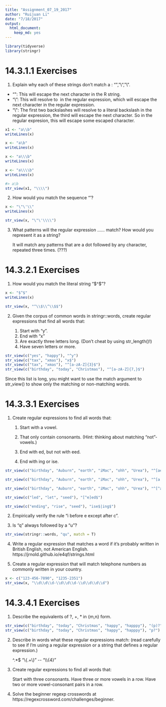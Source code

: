 ```yaml
---
title: "Assignment_07_19_2017"
author: "Ruijuan Li"
date: "7/18/2017"
output: 
  html_document: 
    keep_md: yes
---
```


```r
library(tidyverse)
library(stringr)
```

# 14.3.1.1 Exercises

1. Explain why each of these strings don’t match a \: "\", "\\", "\\\".
* "\": This will escape the next character in the R string.
* "\\": This will resolve to \ in the regular expression, which will escape the next character in the regular expression.
* "\\\": The first two backslashes will resolve to a literal backslash in the regular expression, the third will escape the next character. So in the regular expresion, this will escape some escaped character. 
```r
x1 <- "a\\b"
writeLines(x)

x <- "a\b"
writeLines(x)

x <- "a\\\b"
writeLines(x)

x <- "a\\\\b"
writeLines(x)

#> a\b 
str_view(x1, "\\\\") 
```

2. How would you match the sequence "'\?
```r
x <- "\"\'\\"
writeLines(x)

str_view(x, "\"\'\\\\") 
```

3. What patterns will the regular expression \..\..\.. match? How would you represent it as a string?

      It will match any patterns that are a dot followed by any character, repeated three times. (???)

# 14.3.2.1 Exercises

1. How would you match the literal string "$^$"?
```r
x <- "$^$"
writeLines(x)

str_view(x, "^\\$\\^\\$$")
```

2. Given the corpus of common words in stringr::words, create regular expressions that find all words that:

      1. Start with “y”.
      2. End with “x”
      3. Are exactly three letters long. (Don’t cheat by using str_length()!)
      4. Have seven letters or more.

```r
str_view(c("yes", "happy"), "^y")
str_view(c("tax", "xmas"), "x$")
str_view(c("tax", "xmas"), "^[a-zA-Z]{3}$")
str_view(c("birthday", "today", "Christmas"), "^[a-zA-Z]{7,}$")
```

Since this list is long, you might want to use the match argument to str_view() to show only the matching or non-matching words.

# 14.3.3.1 Exercises

1. Create regular expressions to find all words that:

      1. Start with a vowel.

      2. That only contain consonants. (Hint: thinking about matching “not”-vowels.)

      3. End with ed, but not with eed.

      4. End with ing or ise.
      
```r
str_view(c("birthday", "Auburn", "earth", "iMac", "ohh", "Urea"), "^[aeiouAEIOU]")

str_view(c("birthday", "Auburn", "earth", "iMac", "ohh", "Urea"), "^[a|e|i|o|u|A|E|I|O|U]")

str_view(c("birthday", "Auburn", "earth", "iMac", "ohh", "Urea"), "^[^a|e|i|o|u|A|E|I|O|U]")

str_view(c("led", "let", "seed"), "[^e]ed$")

str_view(c("ending", "rise", "seed"), "ise$|ing$") 
```

2. Empirically verify the rule “i before e except after c”.

3. Is “q” always followed by a “u”?
```r
str_view(stringr::words, "qu", match = T)
```

4. Write a regular expression that matches a word if it’s probably written in British English, not American English.
https://jrnold.github.io/e4qf/strings.html

5. Create a regular expression that will match telephone numbers as commonly written in your country.
```r
x <- c("123-456-7890", "1235-2351")
str_view(x, "\\d\\d\\d-\\d\\d\\d-\\d\\d\\d\\d")
```

# 14.3.4.1 Exercises

1. Describe the equivalents of ?, +, * in {m,n} form.
```r
str_view(c("birthday", "today", "Christmas", "happy", "happpy"), "(p)?")
str_view(c("birthday", "today", "Christmas", "happy", "happpy"), "p?") 
```

2. Describe in words what these regular expressions match: (read carefully to see if I’m using a regular expression or a string that defines a regular expression.)

      ^.*$
      "\\{.+\\}"
      \d{4}-\d{2}-\d{2}
      "\\\\{4}"
      
3. Create regular expressions to find all words that:

      Start with three consonants.
      Have three or more vowels in a row.
      Have two or more vowel-consonant pairs in a row.

4. Solve the beginner regexp crosswords at https://regexcrossword.com/challenges/beginner.




